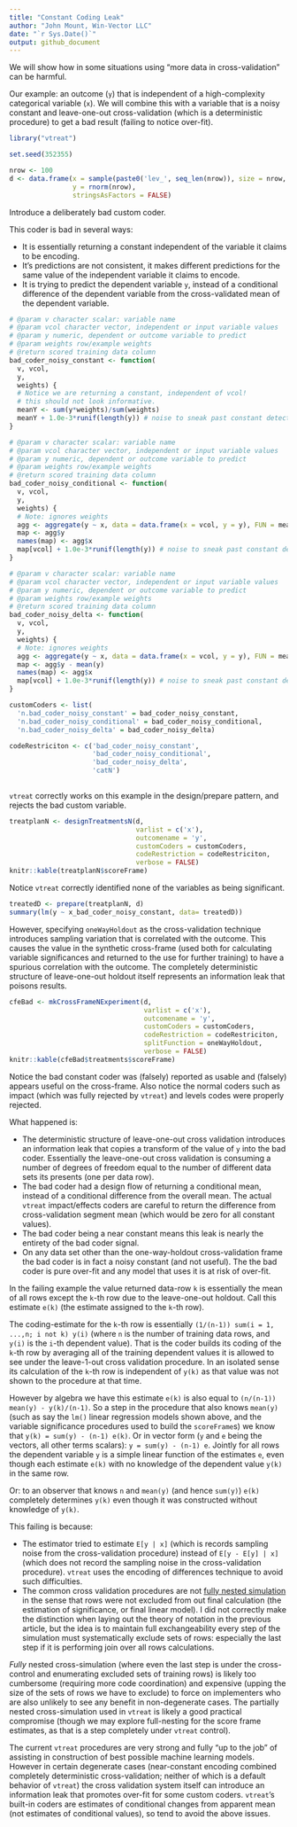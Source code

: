```yaml
---
title: "Constant Coding Leak"
author: "John Mount, Win-Vector LLC"
date: "`r Sys.Date()`"
output: github_document
---
```


We will show how in some situations using "more data in cross-validation" can be
harmful.

Our example: an outcome (`y`) that is independent of a high-complexity
categorical variable (`x`).  We will combine this with a variable that is a noisy
constant and leave-one-out cross-validation (which is a deterministic procedure) to 
get a bad result (failing to notice over-fit).

```r
library("vtreat")

set.seed(352355)

nrow <- 100
d <- data.frame(x = sample(paste0('lev_', seq_len(nrow)), size = nrow, replace = TRUE),
                y = rnorm(nrow),
                stringsAsFactors = FALSE)
```

Introduce a deliberately bad custom coder.

This coder is bad in several ways:

  * It is essentially returning a constant independent of the variable it claims to be encoding.
  * It's predictions are not consistent, it makes different predictions for the same value of the independent variable it claims to encode. 
  * It is trying to predict the dependent variable `y`, instead of a conditional difference of the dependent variable from the cross-validated mean of the dependent variable.

```r
# @param v character scalar: variable name
# @param vcol character vector, independent or input variable values
# @param y numeric, dependent or outcome variable to predict
# @param weights row/example weights
# @return scored training data column
bad_coder_noisy_constant <- function(
  v, vcol, 
  y, 
  weights) {
  # Notice we are returning a constant, independent of vcol!
  # this should not look informative.
  meanY <- sum(y*weights)/sum(weights)
  meanY + 1.0e-3*runif(length(y)) # noise to sneak past constant detector
}

# @param v character scalar: variable name
# @param vcol character vector, independent or input variable values
# @param y numeric, dependent or outcome variable to predict
# @param weights row/example weights
# @return scored training data column
bad_coder_noisy_conditional <- function(
  v, vcol, 
  y, 
  weights) {
  # Note: ignores weights
  agg <- aggregate(y ~ x, data = data.frame(x = vcol, y = y), FUN = mean)
  map <- agg$y
  names(map) <- agg$x
  map[vcol] + 1.0e-3*runif(length(y)) # noise to sneak past constant detector
}

# @param v character scalar: variable name
# @param vcol character vector, independent or input variable values
# @param y numeric, dependent or outcome variable to predict
# @param weights row/example weights
# @return scored training data column
bad_coder_noisy_delta <- function(
  v, vcol, 
  y, 
  weights) {
  # Note: ignores weights
  agg <- aggregate(y ~ x, data = data.frame(x = vcol, y = y), FUN = mean)
  map <- agg$y - mean(y)
  names(map) <- agg$x
  map[vcol] + 1.0e-3*runif(length(y)) # noise to sneak past constant detector
}

customCoders <- list(
  'n.bad_coder_noisy_constant' = bad_coder_noisy_constant,
  'n.bad_coder_noisy_conditional' = bad_coder_noisy_conditional,
  'n.bad_coder_noisy_delta' = bad_coder_noisy_delta)

codeRestriciton <- c('bad_coder_noisy_constant', 
                     'bad_coder_noisy_conditional', 
                     'bad_coder_noisy_delta',
                     'catN')
                     
```

`vtreat` correctly works on this example in the design/prepare pattern, and rejects the bad custom variable.

```r
treatplanN <- designTreatmentsN(d, 
                                varlist = c('x'),
                                outcomename = 'y',
                                customCoders = customCoders, 
                                codeRestriction = codeRestriciton,
                                verbose = FALSE)
knitr::kable(treatplanN$scoreFrame)
```

Notice `vtreat` correctly identified none of the variables as being significant.

```r
treatedD <- prepare(treatplanN, d)
summary(lm(y ~ x_bad_coder_noisy_constant, data= treatedD))
```


However, specifying `oneWayHoldout` as the cross-validation technique introduces
sampling variation that is correlated with the outcome.  This causes the value in
the synthetic cross-frame (used both for calculating variable significances and
returned to the use for further training) to have a spurious correlation with the 
outcome.  The completely deterministic structure of leave-one-out holdout itself
represents an information leak that poisons results.

```r
cfeBad <- mkCrossFrameNExperiment(d, 
                                  varlist = c('x'),
                                  outcomename = 'y',
                                  customCoders = customCoders,
                                  codeRestriction = codeRestriciton,
                                  splitFunction = oneWayHoldout,
                                  verbose = FALSE)
knitr::kable(cfeBad$treatments$scoreFrame)
```

Notice the bad constant coder was (falsely) reported as usable and (falsely) appears useful on the cross-frame.  Also notice the normal coders such as impact (which was fully rejected by `vtreat`) and levels codes were properly rejected.



What happened is:
 
 * The deterministic structure of leave-one-out cross validation introduces an information leak that copies a transform of the value of `y` into the bad coder.  Essentially the leave-one-out cross validation is consuming a number of degrees of freedom equal to the number of different data sets its presents (one per data row).
 * The bad coder had a design flow of returning a conditional mean, instead of a conditional difference from the overall mean.  The actual `vtreat` impact/effects coders are careful to return the difference from cross-validation segment mean (which would be zero for all constant values).
 * The bad coder being a near constant means this leak is nearly the entirety of the bad coder signal.
 * On any data set other than the one-way-holdout cross-validation frame the bad coder is in fact a noisy constant (and not useful). The the bad coder is pure over-fit and any model that uses it is at risk of over-fit.

In the failing example the value returned data-row `k` is essentially the mean of all rows except the `k`-th row due to the leave-one-out holdout.  Call this estimate `e(k)` (the estimate assigned to the `k`-th row).

The coding-estimate for the `k`-th row is essentially `(1/(n-1)) sum(i = 1, ...,n; i not k) y(i)` (where `n` is the number of training data rows, and `y(i)` is the `i`-th dependent value).  That is the coder builds its coding of the `k`-th row by averaging all of the training dependent values it is allowed to see under the leave-1-out cross validation procedure.  In an isolated sense its calculation of the `k`-th row is independent of `y(k)` as that value was not shown to the procedure at that time.

However by algebra we have this estimate `e(k)` is also equal to `(n/(n-1)) mean(y) - y(k)/(n-1)`.  So a step in the procedure that also knows `mean(y)` (such as say the `lm()` linear regression models shown above, and the variable significance procedures used to build the `scoreFrame`s) we know that `y(k) = sum(y) - (n-1) e(k)`.  Or in vector form (`y` and `e` being the vectors, all other terms scalars): `y = sum(y) - (n-1) e`.  Jointly for all rows the dependent variable `y` is a simple linear function of the estimates `e`, even though each estimate `e(k)` with no knowledge of the dependent value `y(k)` in the same row.  

Or: to an observer that knows `n` and `mean(y)` (and hence `sum(y)`) `e(k)` completely determines `y(k)` even though it was constructed without knowledge of `y(k)`.

This failing is because:

<ul>
  <li>The estimator tried to estimate `E[y | x]` (which is records sampling noise from the cross-validation procedure) instead of `E[y - E[y] | x]` (which does not record the sampling noise in the cross-validation procedure).  `vtreat` uses the encoding of differences technique to avoid such difficulties.</li>
  <li>The common cross validation procedures are not [fully nested simulation](http://www.win-vector.com/blog/2017/01/a-theory-of-nested-cross-simulation/) in the sense that rows were not excluded from out final calculation (the estimation of significance, or final linear model).  I did not correctly make the distinction when laying out the theory of notation in the previous article, but the idea is to maintain full exchangeability every step of the simulation must systematically exclude sets of rows: especially the last step if it is performing join over all rows calculations.</li>
</ul>

*Fully* nested cross-simulation (where even the last step is under the cross-control and enumerating excluded sets of training rows) is likely too cumbersome (requiring more code coordination) and expensive (upping the size of the sets of rows we have to exclude) to force on implementers who are also unlikely to see any benefit in non-degenerate cases.  The partially nested cross-simulation used in `vtreat` is likely a good practical compromise (though we may explore full-nesting for the score frame estimates, as that is a step completely under `vtreat` control).

The current `vtreat` procedures are very strong and fully "up to the job" of assisting in construction of best possible machine learning models.  However in certain degenerate cases (near-constant encoding combined completely deterministic cross-validation; neither of which is a default behavior of `vtreat`) the cross validation system itself can introduce an information leak that promotes over-fit for some custom coders. `vtreat`'s built-in coders are estimates of conditional changes from apparent mean (not estimates of conditional values), so tend to avoid the above issues.

